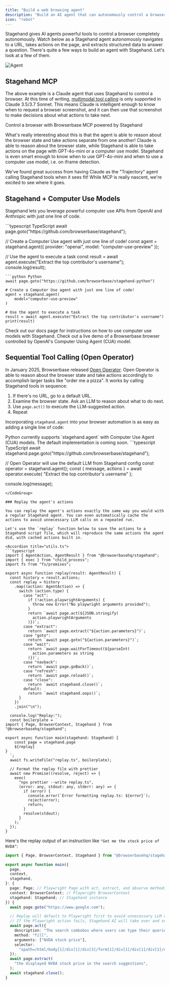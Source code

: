 ```yaml
---
title: "Build a web browsing agent"
description: "Build an AI agent that can autonomously control a browser with Stagehand"
icon: "robot"
---
```



Stagehand gives AI agents powerful tools to control a browser completely autonomously. Watch below as a Stagehand agent autonomously navigates to a URL, takes actions on the page, and extracts structured data to answer a question.
There's quite a few ways to build an agent with Stagehand. Let's look at a few of them.

![Agent](/media/stagehand-agent.gif)

## Stagehand MCP

The above example is a Claude agent that uses Stagehand to control a browser. At this time of writing, [multimodal tool calling](https://sdk.vercel.ai/docs/ai-sdk-core/tools-and-tool-calling#multi-modal-tool-results) is only supported in Claude 3.5/3.7 Sonnet.
This means Claude is intelligent enough to know when to request a browser screenshot, and it can then use that screenshot to make decisions about what actions to take next.

<CardGroup>
  <Card
    title="Browserbase MCP"
    href="https://github.com/browserbase/mcp-server-browserbase/"
    icon="hand-horns"
  >
    Control a browser with Browserbase MCP powered by Stagehand
  </Card>
</CardGroup>

What's really interesting about this is that the agent is able to reason about the browser state and take actions separate from one another!
Claude is able to reason about the browser state, while Stagehand is able to take actions on the page with GPT-4o-mini or a computer use model.
Stagehand is even smart enough to know when to use GPT-4o-mini and when to use a computer use model, i.e. on iframe detection.

<Excalidraw
  className="w-full aspect-video"
  url="https://link.excalidraw.com/readonly/GWQWmWUBqMBEAamlWsIM?darkMode=true"
/>

We've found great success from having Claude as the "Trajectory" agent calling Stagehand tools when it sees fit!
While MCP is really nascent, we're excited to see where it goes.

## Stagehand + Computer Use Models

Stagehand lets you leverage powerful computer use APIs from OpenAI and Anthropic with just one line of code.

<CodeGroup>
```typescript TypeScript
await page.goto("https://github.com/browserbase/stagehand");

// Create a Computer Use agent with just one line of code!
const agent = stagehand.agent({
provider: "openai",
model: "computer-use-preview"
});

// Use the agent to execute a task
const result = await agent.execute("Extract the top contributor's username");
console.log(result);

````
```python Python
await page.goto("https://github.com/browserbase/stagehand-python")

# Create a Computer Use agent with just one line of code!
agent = stagehand.agent(
    model="computer-use-preview"
)

# Use the agent to execute a task
result = await agent.execute("Extract the top contributor's username")
print(result)
````

</CodeGroup>

<CardGroup>
  <Card
    title="Stagehand + Computer Use Docs"
    href="/examples/computer_use"
    icon="scroll"
  >
    Check out our docs page for instructions on how to use computer use models
    with Stagehand.
  </Card>
  <Card
    title="CUA Browser Demo"
    href="https://cua.browserbase.com/"
    icon="brain-circuit"
  >
    Check out a live demo of a Browserbase browser controlled by OpenAI's
    Computer Using Agent (CUA) model.
  </Card>
</CardGroup>

## Sequential Tool Calling (Open Operator)

In January 2025, Browserbase released [Open Operator](https://operator.browserbase.com).
Open Operator is able to reason about the browser state and take actions accordingly to accomplish larger tasks like "order me a pizza".
It works by calling Stagehand tools in sequence:

1. If there's no URL, go to a default URL.
1. Examine the browser state. Ask an LLM to reason about what to do next.
1. Use `page.act()` to execute the LLM-suggested action.
1. Repeat

<Excalidraw
  className="w-full"
  url="https://link.excalidraw.com/readonly/dKh5sB1gEM1EjVqRCGKn"
/>

Incorporating `stagehand.agent` into your browser automation is as easy as adding a single line of code:

<Note>
  Python currently supports `stagehand.agent` with Computer Use Agent (CUA)
  models. The default implementation is coming soon.
</Note>

<CodeGroup>
```typescript TypeScript
await stagehand.page.goto("https://github.com/browserbase/stagehand");

// Open Operator will use the default LLM from Stagehand config
const operator = stagehand.agent();
const { message, actions } = await operator.execute(
"Extract the top contributor's username"
);

console.log(message);

````
</CodeGroup>

### Replay the agent's actions

You can replay the agent's actions exactly the same way you would with a regular Stagehand agent. You can even automatically cache the actions to avoid unnecessary LLM calls on a repeated run.

Let's use the `replay` function below to save the actions to a Stagehand script file, which will reproduce the same actions the agent did, with cached actions built in.

<Accordion title="utils.ts">
```typescript
import { AgentAction, AgentResult } from "@browserbasehq/stagehand";
import { exec } from "child_process";
import fs from "fs/promises";

export async function replay(result: AgentResult) {
  const history = result.actions;
  const replay = history
    .map((action: AgentAction) => {
      switch (action.type) {
        case "act":
          if (!action.playwrightArguments) {
            throw new Error("No playwright arguments provided");
          }
          return `await page.act(${JSON.stringify(
            action.playwrightArguments
          )})`;
        case "extract":
          return `await page.extract("${action.parameters}")`;
        case "goto":
          return `await page.goto("${action.parameters}")`;
        case "wait":
          return `await page.waitForTimeout(${parseInt(
            action.parameters as string
          )})`;
        case "navback":
          return `await page.goBack()`;
        case "refresh":
          return `await page.reload()`;
        case "close":
          return `await stagehand.close()`;
        default:
          return `await stagehand.oops()`;
      }
    })
    .join("\n");

  console.log("Replay:");
  const boilerplate = `
import { Page, BrowserContext, Stagehand } from "@browserbasehq/stagehand";

export async function main(stagehand: Stagehand) {
    const page = stagehand.page
	${replay}
}
  `;
  await fs.writeFile("replay.ts", boilerplate);

  // Format the replay file with prettier
  await new Promise((resolve, reject) => {
    exec(
      "npx prettier --write replay.ts",
      (error: any, stdout: any, stderr: any) => {
        if (error) {
          console.error(`Error formatting replay.ts: ${error}`);
          reject(error);
          return;
        }
        resolve(stdout);
      }
    );
  });
}
````

</Accordion>

Here's the replay output of an instruction like `"Get me the stock price of NVDA"`:

```typescript {14-22} replay.ts
import { Page, BrowserContext, Stagehand } from "@browserbasehq/stagehand";

export async function main({
  page,
  context,
  stagehand,
}: {
  page: Page; // Playwright Page with act, extract, and observe methods
  context: BrowserContext; // Playwright BrowserContext
  stagehand: Stagehand; // Stagehand instance
}) {
  await page.goto("https://www.google.com");

  // Replay will default to Playwright first to avoid unnecessary LLM calls!
  // If the Playwright action fails, Stagehand AI will take over and self-heal
  await page.act({
    description: "The search combobox where users can type their queries.",
    method: "fill",
    arguments: ["NVDA stock price"],
    selector:
      "xpath=/html/body[1]/div[1]/div[3]/form[1]/div[1]/div[1]/div[1]/div[1]/div[2]/textarea[1]",
  });
  await page.extract(
    "the displayed NVDA stock price in the search suggestions",
  );
  await stagehand.close();
}
```
